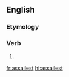 ==English==

===Etymology===
{{suffix|assail|est|lang=en}}

===Verb===
{{head|en|verb form}}

# {{en-archaic second-person singular of|assail}}

[[fr:assailest]]
[[hi:assailest]]